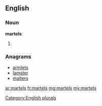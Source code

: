==English==

===Noun===
'''martels'''

# {{plural of|martel}}

===Anagrams===
* [[armlets#English|armlets]]
* [[lamster#English|lamster]]
* [[malters#English|malters]]

[[Category:English plurals]]

[[ar:martels]]
[[fr:martels]]
[[mg:martels]]
[[my:martels]]